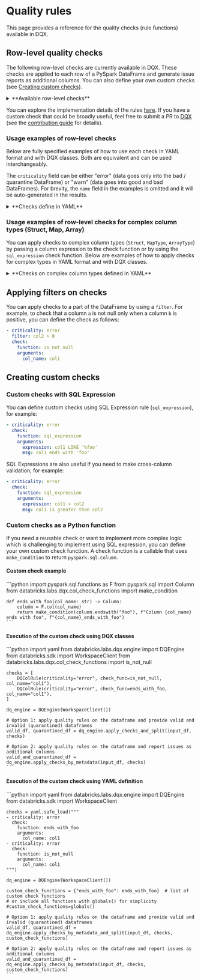 
# Quality rules

This page provides a reference for the quality checks (rule functions) available in DQX.

## Row-level quality checks

The following row-level checks are currently available in DQX.
These checks are applied to each row of a PySpark DataFrame and generate issue reports as additional columns.
You can also define your own custom checks (see [Creating custom checks](#creating-custom-checks)).

<details style={{ backgroundColor: 'transparent', color: 'neutral' }}>
<summary>**Available row-level checks**</summary>
| Check                            | Description                                                                                                                                                                                                                                                                 | Arguments                                                                                                                                                                                                                                      |
| -------------------------------- | --------------------------------------------------------------------------------------------------------------------------------------------------------------------------------------------------------------------------------------------------------------------------- | ---------------------------------------------------------------------------------------------------------------------------------------------------------------------------------------------------------------------------------------------- |
| is_not_null                      | Checks whether the values in the input column are not null.                                                                                                                                                                                                                 | col_name: column to check (can be a string column name or a column expression)                                                                                                                                                                 |
| is_not_empty                     | Checks whether the values in the input column are not empty (but may be null).                                                                                                                                                                                              | col_name: column to check (can be a string column name or a column expression)                                                                                                                                                                 |
| is_not_null_and_not_empty        | Checks whether the values in the input column are not null and not empty.                                                                                                                                                                                                   | col_name: column to check (can be a string column name or a column expression); trim_strings: optional boolean flag to trim spaces from strings                                                                                                |
| is_in_list                       | Checks whether the values in the input column are present in the list of allowed values (null values are allowed).                                                                                                                                                          | col_name: column to check (can be a string column name or a column expression); allowed: list of allowed values                                                                                                                                |
| is_not_null_and_is_in_list       | Checks whether the values in the input column are not null and present in the list of allowed values.                                                                                                                                                                       | col_name: column to check (can be a string column name or a column expression); allowed: list of allowed values                                                                                                                                |
| is_not_null_and_not_empty_array  | Checks whether the values in the array input column are not null and not empty.                                                                                                                                                                                             | col_name: column to check (can be a string column name or a column expression)                                                                                                                                                                 |
| is_in_range                      | Checks whether the values in the input column are in the provided range (inclusive of both boundaries).                                                                                                                                                                     | col_name: column to check (can be a string column name or a column expression); min_limit: min limit as number, date, timestamp, column name or sql expression; max_limit: max limit as number, date, timestamp, column name or sql expression |
| is_not_in_range                  | Checks whether the values in the input column are outside the provided range (inclusive of both boundaries).                                                                                                                                                                | col_name: column to check (can be a string column name or a column expression); min_limit: min limit as number, date, timestamp, column name or sql expression; max_limit: max limit as number, date, timestamp, column name or sql expression |
| is_not_less_than                 | Checks whether the values in the input column are not less than the provided limit.                                                                                                                                                                                         | col_name: column to check (can be a string column name or a column expression); limit: limit as number, date, timestamp, column name or sql expression                                                                                         |
| is_not_greater_than              | Checks whether the values in the input column are not greater than the provided limit.                                                                                                                                                                                      | col_name: column to check (can be a string column name or a column expression); limit: limit as number, date, timestamp, column name or sql expression                                                                                         |
| is_valid_date                    | Checks whether the values in the input column have valid date formats.                                                                                                                                                                                                      | col_name: column to check (can be a string column name or a column expression); date_format: optional date format (e.g. 'yyyy-mm-dd')                                                                                                          |
| is_valid_timestamp               | Checks whether the values in the input column have valid timestamp formats.                                                                                                                                                                                                 | col_name: column to check (can be a string column name or a column expression); timestamp_format: optional timestamp format (e.g. 'yyyy-mm-dd HH:mm:ss')                                                                                       |
| is_not_in_future                 | Checks whether the values in the input column contain a timestamp that is not in the future, where 'future' is defined as current_timestamp + offset (in seconds).                                                                                                          | col_name: column to check (can be a string column name or a column expression); offset: offset to use; curr_timestamp: current timestamp, if not provided current_timestamp() function is used                                                 |
| is_not_in_near_future            | Checks whether the values in the input column contain a timestamp that is not in the near future, where 'near future' is defined as greater than the current timestamp but less than the current_timestamp + offset (in seconds).                                           | col_name: column to check (can be a string column name or a column expression); offset: offset to use; curr_timestamp: current timestamp, if not provided current_timestamp() function is used                                                 |
| is_older_than_n_days             | Checks whether the values in one input column are at least N days older than the values in another column.                                                                                                                                                                  | col_name: column to check (can be a string column name or a column expression); days: number of days; curr_date: current date, if not provided current_date() function is used                                                                 |
| is_older_than_col2_for_n_days    | Checks whether the values in one input column are at least N days older than the values in another column.                                                                                                                                                                  | col_name1: first column to check (can be a string column name or a column expression); col_name2: second column to check (can be a string column name or a column expression); days: number of days                                            |
| is_unique                        | Checks whether the values in the input column are unique and reports an issue for each row that contains a duplicate value. It supports uniqueness check for multiple columns (composite key). Null values are not considered duplicates, following the ANSI SQL standard.  | col_name: column to check (can be a string column name or a column expression): window_spec: optional window specification as a string or column object, you must handle NULLs correctly using coalesce() to prevent rows exclusion            |
| regex_match                      | Checks whether the values in the input column match a given regex.                                                                                                                                                                                                          | col_name: column to check (can be a string column name or a column expression); regex: regex to check; negate: if the condition should be negated (true) or not                                                                                |
| sql_expression                   | Checks whether the values meet the condition provided as an SQL expression, e.g. a = 'str1', a > b                                                                                                                                                                          | expression: sql expression to check; msg: optional message to output; name: optional name of the resulting column; negate: if the condition should be negated                                                                                  |
</details>

You can explore the implementation details of the rules [here](https://github.com/databrickslabs/dqx/blob/main/src/databricks/labs/dqx/col_check_functions.py).
If you have a custom check that could be broadly useful, feel free to submit a PR to [DQX](https://github.com/databrickslabs/dqx) (see the [contribution guide](/docs/dev/contributing) for details).

### Usage examples of row-level checks

Below are fully specified examples of how to use each check in YAML format and with DQX classes. Both are equivalent and can be used interchangeably.

The `criticality` field can be either "error" (data goes only into the bad / quarantine DataFrame) or "warn" (data goes into good and bad DataFrames).
For brevity, the `name` field in the examples is omitted and it will be auto-generated in the results.

<details style={{ backgroundColor: 'transparent', color: 'neutral' }}>
<summary>**Checks define in YAML**</summary>
```yaml
# is_not_null check
- criticality: error
  check:
    function: is_not_null
    arguments:
      col_name: col1

# is_not_empty check
- criticality: error
  check:
    function: is_not_empty
    arguments:
      col_name: col1

# is_not_null_and_not_empty check
- criticality: error
  check:
    function: is_not_null_and_not_empty
    arguments:
      col_name: col1
      trim_strings: true

# is_in_list check
- criticality: error
  check:
    function: is_in_list
    arguments:
      col_name: col2
      allowed:
      - 1
      - 2
      - 3

# is_not_null_and_is_in_list check
- criticality: error
  check:
    function: is_not_null_and_is_in_list
    arguments:
      col_name: col2
      allowed:
      - 1
      - 2
      - 3

# is_not_null_and_not_empty_array check
- criticality: error
  check:
    function: is_not_null_and_not_empty_array
    arguments:
      col_name: col4

# is_in_range check
- criticality: error
  check:
    function: is_in_range
    arguments:
      col_name: col2
      min_limit: 1
      max_limit: 10
- criticality: error
  check:
    function: is_in_range
    arguments:
      col_name: col5
      min_limit: 2025-01-01
      max_limit: 2025-02-24
- criticality: error
  check:
    function: is_in_range
    arguments:
      col_name: col6
      min_limit: 2025-01-01 00:00:00
      max_limit: 2025-02-24 01:00:00
- criticality: error
  check:
    function: is_in_range
    arguments:
      col_name: col3
      min_limit: col2
      max_limit: col2 * 2

# is_not_in_range check
- criticality: error
  check:
    function: is_not_in_range
    arguments:
      col_name: col2
      min_limit: 11
      max_limit: 20
- criticality: error
  check:
    function: is_not_in_range
    arguments:
      col_name: col5
      min_limit: 2025-02-25
      max_limit: 2025-02-26
- criticality: error
  check:
    function: is_not_in_range
    arguments:
      col_name: col6
      min_limit: 2025-02-25 00:00:00
      max_limit: 2025-02-26 01:00:00
- criticality: error
  check:
    function: is_not_in_range
    arguments:
      col_name: col3
      min_limit: col2 + 10
      max_limit: col2 * 10

# is_not_less_than check
- criticality: error
  check:
    function: is_not_less_than
    arguments:
      col_name: col2
      limit: 0
- criticality: error
  check:
    function: is_not_less_than
    arguments:
      col_name: col5
      limit: 2025-01-01
- criticality: error
  check:
    function: is_not_less_than
    arguments:
      col_name: col6
      limit: 2025-01-01 01:00:00
- criticality: error
  check:
    function: is_not_less_than
    arguments:
      col_name: col3
      limit: col2 - 10

# is_not_greater_than check
- criticality: error
  check:
    function: is_not_greater_than
    arguments:
      col_name: col2
      limit: 10
- criticality: error
  check:
    function: is_not_greater_than
    arguments:
      col_name: col5
      limit: 2025-03-01
- criticality: error
  check:
    function: is_not_greater_than
    arguments:
      col_name: col6
      limit: 2025-03-24 01:00:00
- criticality: error
  check:
    function: is_not_greater_than
    arguments:
      col_name: col3
      limit: col2 + 10

# is_valid_date check
- criticality: error
  check:
    function: is_valid_date
    arguments:
      col_name: col5
- criticality: error
  name: col5_is_not_valid_date2
  check:
    function: is_valid_date
    arguments:
      col_name: col5
      date_format: yyyy-MM-dd

# is_valid_timestamp check
- criticality: error
  check:
    function: is_valid_timestamp
    arguments:
      col_name: col6
      timestamp_format: yyyy-MM-dd HH:mm:ss
- criticality: error
  name: col6_is_not_valid_timestamp2
  check:
    function: is_valid_timestamp
    arguments:
      col_name: col6

# is_not_in_future check
- criticality: error
  check:
    function: is_not_in_future
    arguments:
      col_name: col6
      offset: 86400

# is_not_in_near_future check
- criticality: error
  check:
    function: is_not_in_near_future
    arguments:
      col_name: col6
      offset: 36400

# is_older_than_n_days check
- criticality: error
  check:
    function: is_older_than_n_days
    arguments:
      col_name: col5
      days: 10000

# is_older_than_col2_for_n_days check
- criticality: error
  check:
    function: is_older_than_col2_for_n_days
    arguments:
      col_name1: col5
      col_name2: col6
      days: 2

# is_unique check
- criticality: error
  check:
    function: is_unique
    arguments:
      col_name: col1

# is_unique for multiple columns (composite key)
- criticality: error
  name: col1_and_col2_is_not_unique
  check:
    function: is_unique
    arguments:
      col_name: struct(col1, col2)
      window_spec: struct(col1, col2)

# is_unique check with custom window
# provide default value for NULL in the time column of the window spec using coalesce() to prevent rows exclusion!
- criticality: error
  name: col1_is_not_unique2
  check:
    function: is_unique
    arguments:
      col_name: col1
      window_spec: window(coalesce(col6, '1970-01-01'), '10 minutes')

# regex_match check
- criticality: error
  check:
    function: regex_match
    arguments:
      col_name: col2
      regex: '[0-9]+'
      negate: false

# sql_expression check
- criticality: error
  check:
    function: sql_expression
    arguments:
      expression: col3 >= col2 and col3 <= 10
      msg: col3 is less than col2 and col3 is greater than 10
      name: custom_output_name
      negate: false
```
</details>

<details style={{ backgroundColor: 'transparent', color: 'neutral' }}>
<summary>**Checks defined using DQX classes**</summary>
```python
from databricks.labs.dqx.rule import DQColRule
from databricks.labs.dqx.col_check_functions import *
from datetime import datetime

checks = [
    # is_not_null check
    DQColRule(
        criticality="error",
        check_func=is_not_null,
        col_name="col1"
    ),
    # is_not_empty check
    DQColRule(
        criticality="error",
        check_func=is_not_empty,
        col_name="col1"
    ),
    # is_not_null_and_not_empty check
    DQColRule(
        criticality="error",
        check_func=is_not_null_and_not_empty,
        col_name="col1",
        check_func_kwargs={"trim_strings": True}
    ),
    # is_in_list check
    DQColRule(
        criticality="error",
        check_func=is_in_list,
        col_name="col2",
        check_func_args=[[1, 2, 3]]
    ),
    # is_not_null_and_is_in_list check
    DQColRule(
        criticality="error",
        check_func=is_not_null_and_is_in_list,
        col_name="col2",
        check_func_args=[[1, 2, 3]]
    ),
    # is_not_null_and_not_empty_array check
    DQColRule(
        criticality="error",
        check_func=is_not_null_and_not_empty_array,
        col_name="col4"
    ),
    # is_in_range check
    DQColRule(
        criticality="error",
        check_func=is_in_range,
        col_name="col2",
        check_func_kwargs={"min_limit": 1, "max_limit": 10}
    ),
    DQColRule(
        criticality="error",
        check_func=is_in_range,
        col_name="col5",
        check_func_kwargs={
            "min_limit": datetime(2025, 1, 1).date(),
            "max_limit": datetime(2025, 2, 24).date()
        }
    ),
    DQColRule(
        criticality="error",
        check_func=is_in_range,
        col_name="col6",
        check_func_kwargs={
            "min_limit": datetime(2025, 1, 1, 0, 0, 0),
            "max_limit": datetime(2025, 2, 24, 1, 0, 0)
         }
    ),
    DQColRule(
        criticality="error",
        check_func=is_in_range,
        col_name="col3",
        check_func_kwargs={
            "min_limit": "col2",
            "max_limit": "col2 * 2"
        }
    ),
    # is_not_in_range check
    DQColRule(
        criticality="error",
        check_func=is_not_in_range,
        col_name="col2",
        check_func_kwargs={
            "min_limit": 11,
            "max_limit": 20
        }
    ),
    DQColRule(
        criticality="error",
        check_func=is_not_in_range,
        col_name="col5",
        check_func_kwargs={
            "min_limit": datetime(2025, 2, 25).date(),
            "max_limit": datetime(2025, 2, 26).date()
        }
    ),
    DQColRule(
        criticality="error",
        check_func=is_not_in_range,
        col_name="col6",
        check_func_kwargs={
            "min_limit": datetime(2025, 2, 25, 0, 0, 0),
             "max_limit": datetime(2025, 2, 26, 1, 0, 0)
         }
    ),
    DQColRule(
        criticality="error",
        check_func=is_not_in_range,
        col_name="col3",
        check_func_kwargs={
            "min_limit": "col2 + 10",
            "max_limit": "col2 * 10"
         }
    ),
    # is_not_less_than check
    DQColRule(
        criticality="error",
        check_func=is_not_less_than,
        col_name="col2",
        check_func_kwargs={"limit": 0}
    ),
    DQColRule(
        criticality="error",
        check_func=is_not_less_than,
        col_name="col5",
        check_func_kwargs={"limit": datetime(2025, 1, 1).date()}
    ),
    DQColRule(
        criticality="error",
        check_func=is_not_less_than,
        col_name="col6",
        check_func_kwargs={"limit": datetime(2025, 1, 1, 1, 0, 0)}
    ),
    DQColRule(
        criticality="error",
        check_func=is_not_less_than,
        col_name="col3",
        check_func_kwargs={"limit": "col2 - 10"}
    ),
    # is_not_greater_than check
    DQColRule(
        criticality="error",
        check_func=is_not_greater_than,
        col_name="col2",
        check_func_kwargs={"limit": 10}
    ),
    DQColRule(
        criticality="error",
        check_func=is_not_greater_than,
        col_name="col5",
        check_func_kwargs={"limit": datetime(2025, 3, 1).date()}
    ),
    DQColRule(
        criticality="error",
        check_func=is_not_greater_than,
        col_name="col6",
        check_func_kwargs={"limit": datetime(2025, 3, 24, 1, 0, 0)}
    ),
    DQColRule(
        criticality="error",
        check_func=is_not_greater_than,
        col_name="col3",
        check_func_kwargs={"limit": "col2 + 10"}
    ),
    # is_valid_date check
    DQColRule(
        criticality="error",
        check_func=is_valid_date,
        col_name="col5"
    ),
    DQColRule(
        criticality="error",
        check_func=is_valid_date,
        col_name="col5",
        check_func_kwargs={"date_format": "yyyy-MM-dd"},
        name="col5_is_not_valid_date2"
    ),
    # is_valid_timestamp check
    DQColRule(
        criticality="error",
        check_func=is_valid_timestamp,
        col_name="col6"
    ),
    DQColRule(
        criticality="error",
        check_func=is_valid_timestamp,
        col_name="col6",
        check_func_kwargs={"timestamp_format": "yyyy-MM-dd HH:mm:ss"},
        name="col6_is_not_valid_timestamp2"
    ),
    # is_not_in_future check
    DQColRule(
        criticality="error",
        check_func=is_not_in_future,
        col_name="col6",
        check_func_kwargs={"offset": 86400}
    ),
    # is_not_in_near_future check
    DQColRule(
        criticality="error",
        check_func=is_not_in_near_future,
        col_name="col6",
        check_func_kwargs={"offset": 36400}
    ),
    # is_older_than_n_days check
    DQColRule(
        criticality="error",
        check_func=is_older_than_n_days,
        col_name="col5",
        check_func_kwargs={"days": 10000}
    ),
    # is_older_than_col2_for_n_days check
    DQColRule(
        criticality="error",
        check_func=is_older_than_col2_for_n_days,
        check_func_args=["col5", "col6", 2]
    ),
    # is_unique check
    DQColRule(
        criticality="error",
        check_func=is_unique,
        col_name="col1"
    ),
    # is_unique for multiple columns (composite key)
    DQColRule(
        criticality="error",
        name="is_not_unique_over_multiple_columns",
        check_func=is_unique,
        col_name=F.struct(F.col("col1"), F.col("col2")),
        check_func_kwargs={
            "window_spec": F.struct(F.col("col1"), F.col("col2"))
        },
    ),
    # is_unique check with custom window
    DQColRule(
        criticality="error",
        name="col1_is_not_unique2",
        # provide default value for NULL in the time column of the window spec using coalesce() to prevent rows exclusion!
        check_func=is_unique,
        col_name="col1",
        check_func_kwargs={
            "window_spec": F.window(F.coalesce(F.col("col6"),
            F.lit(datetime(1970, 1, 1))), "10 minutes")
        }
    ),
    # regex_match check
    DQColRule(
        criticality="error",
        check_func=regex_match,
        col_name="col2",
        check_func_kwargs={
            "regex": "[0-9]+", "negate": False
        }
    ),
    # sql_expression check
    DQColRule(
        criticality="error",
        check_func=sql_expression,
        check_func_kwargs={
            "expression": "col3 >= col2 and col3 <= 10",
            "msg": "col3 is less than col2 and col3 is greater than 10",
            "name": "custom_output_name",
            "negate": False
        }
    ),
]
```
</details>

### Usage examples of row-level checks for complex column types (Struct, Map, Array)

You can apply checks to complex column types (`Struct`, `MapType`, `ArrayType`) by passing a column expression to the check function or by using the `sql_expression` check function.
Below are examples of how to apply checks for complex types in YAML format and with DQX classes.

<details style={{ backgroundColor: 'transparent', color: 'neutral' }}>
<summary>**Checks on complex column types defined in YAML**</summary>
```yaml
# is_not_null check applied to a struct column element (dot notation)
- criticality: error
  check:
    function: is_not_null
    arguments:
      col_name: col8.field1

# is_not_null check applied to a map column element
- criticality: error
  check:
    function: is_not_null
    arguments:
      col_name: try_element_at(col7, 'key1')

# is_not_null check applied to an array column element at the specified position
- criticality: error
  check:
    function: is_not_null
    arguments:
      col_name: try_element_at(col4, 1)

# is_not_greater_than check applied to an array column
- criticality: error
  check:
    function: is_not_greater_than
    arguments:
      col_name: array_max(col4)
      limit: 10

# is_not_less_than check applied to an array column
- criticality: error
  check:
    function: is_not_less_than
    arguments:
      col_name: array_min(col4)
      limit: 1

# sql_expression check applied to a map column element
- criticality: error
  check:
    function: sql_expression
    arguments:
      expression: try_element_at(col7, 'key1') < 10
      msg: col7 element 'key1' is less than 10
      name: col7_element_key1_less_than_10
      negate: false

# sql_expression check applied to an array of map column elements
- criticality: error
  check:
    function: sql_expression
    arguments:
      expression: not exists(col4, x -> x >= 10)
      msg: array col4 has an element greater than 10
      name: col4_all_elements_less_than_10
      negate: false

# apply check to multiple columns (simple col, struct, map and array)
- criticality: error
  check:
    function: is_not_null
    arguments:
      col_names:
        - col1 # col
        - col8.field1 # struct col
        - try_element_at(col7, 'key1') # map col
        - try_element_at(col4, 1) # array col
```
</details>

<details style={{ backgroundColor: 'transparent', color: 'neutral' }}>
<summary>**Checks on complex column types defined using DQX classes**</summary>
```python
import pyspark.sql.functions as F
from databricks.labs.dqx.rule import DQColRule
from databricks.labs.dqx.col_check_functions import *

checks = [
    # is_not_null check applied to a struct column element (dot notation)
    DQColRule(
        criticality="error",
        check_func=is_not_null,
        col_name="col8.field1",
    ),
    # is_not_null check applied to a map column element
    DQColRule(
        criticality="error",
        check_func=is_not_null,
        col_name=F.try_element_at("col7", F.lit("key1")),
    ),
    # is_not_null check applied to an array column element at the specified position
    DQColRule(
        criticality="error",
        check_func=is_not_null,
        col_name=F.try_element_at("col4", F.lit(1)),
    ),
    # is_not_greater_than check applied to an array column
    DQColRule(
        criticality="error",
        check_func=is_not_greater_than,
        col_name=F.array_max("col4"),
        check_func_kwargs={"limit": 10},
    ),
    # is_not_less_than check applied to an array column
    DQColRule(
        criticality="error",
        check_func=is_not_less_than,
        col_name=F.array_min("col4"),
        check_func_kwargs={"limit": 1},
    ),
    # sql_expression check applied to a map column element
    DQColRule(
        criticality="error",
        check_func=sql_expression,
        check_func_kwargs={
            "expression": "try_element_at(col7, 'key1') < 10",
            "msg": "col7 element 'key1' is less than 10",
            "name": "col7_element_key1_less_than_10",
            "negate": False,
        },
    ),
    # sql_expression check applied to an array of map column elements
    DQColRule(
        criticality="error",
        check_func=sql_expression,
        check_func_kwargs={
            "expression": "not exists(col4, x -> x >= 10)",
            "msg": "array col4 has an element greater than 10",
            "name": "col4_all_elements_less_than_10",
            "negate": False,
        },
    ),
] + DQColSetRule(  # apply check to multiple columns (simple col, map and array)
        check_func=is_not_null,
        criticality="error",
        columns=[
            "col1",  # col as string
            F.col("col2"),  # col
            "col8.field1",  # struct col
            F.try_element_at("col7", F.lit("key1")),  # map col
            F.try_element_at("col4", F.lit(1))  # array col
        ]
    ).get_rules()
```
</details>

## Applying filters on checks

You can apply checks to a part of the DataFrame by using a `filter`.
For example, to check that a column `a` is not null only when a column `b` is positive, you can define the check as follows:
```yaml
- criticality: error
  filter: col2 > 0
  check:
    function: is_not_null
    arguments:
      col_name: col1
```

## Creating custom checks

### Custom checks with SQL Expression

You can define custom checks using SQL Expression rule (`sql_expression`),
for example:
```yaml
- criticality: error
  check:
    function: sql_expression
    arguments:
      expression: col1 LIKE '%foo'
      msg: col1 ends with 'foo'
```

SQL Expressions are also useful if you need to make cross-column validation, for example:
```yaml
- criticality: error
  check:
    function: sql_expression
    arguments:
      expression: col1 > col2
      msg: col1 is greater than col2
```

### Custom checks as a Python function

If you need a reusable check or want to implement more complex logic which is challenging to implement using SQL expression, you can define your own custom check function.
A check function is a callable that uses `make_condition` to return `pyspark.sql.Column`.

#### Custom check example

<Tabs>
  <TabItem value="Python" label="Python" default>
    ```python
    import pyspark.sql.functions as F
    from pyspark.sql import Column
    from databricks.labs.dqx.col_check_functions import make_condition

    def ends_with_foo(col_name: str) -> Column:
        column = F.col(col_name)
        return make_condition(column.endswith("foo"), f"Column {col_name} ends with foo", f"{col_name}_ends_with_foo")
    ```
  </TabItem>
</Tabs>

#### Execution of the custom check using DQX classes

<Tabs>
  <TabItem value="Python" label="Python" default>
    ```python
    import yaml
    from databricks.labs.dqx.engine import DQEngine
    from databricks.sdk import WorkspaceClient
    from databricks.labs.dqx.col_check_functions import is_not_null

    checks = [
        DQColRule(criticality="error", check_func=is_not_null, col_name="col1"),
        DQColRule(criticality="error", check_func=ends_with_foo, col_name="col1"),
    ]

    dq_engine = DQEngine(WorkspaceClient())

    # Option 1: apply quality rules on the dataframe and provide valid and invalid (quarantined) dataframes
    valid_df, quarantined_df = dq_engine.apply_checks_and_split(input_df, checks)

    # Option 2: apply quality rules on the dataframe and report issues as additional columns
    valid_and_quarantined_df = dq_engine.apply_checks_by_metadata(input_df, checks)
    ```
  </TabItem>
</Tabs>

#### Execution of the custom check using YAML definition

<Tabs>
  <TabItem value="Python" label="Python" default>
    ```python
    import yaml
    from databricks.labs.dqx.engine import DQEngine
    from databricks.sdk import WorkspaceClient

    checks = yaml.safe_load("""
    - criticality: error
      check:
        function: ends_with_foo
        arguments:
          col_name: col1
    - criticality: error
      check:
        function: is_not_null
        arguments:
          col_name: col1
    """)

    dq_engine = DQEngine(WorkspaceClient())

    custom_check_functions = {"ends_with_foo": ends_with_foo}  # list of custom check functions
    # or include all functions with globals() for simplicity
    #custom_check_functions=globals()

    # Option 1: apply quality rules on the dataframe and provide valid and invalid (quarantined) dataframes
    valid_df, quarantined_df = dq_engine.apply_checks_by_metadata_and_split(input_df, checks, custom_check_functions)

    # Option 2: apply quality rules on the dataframe and report issues as additional columns
    valid_and_quarantined_df = dq_engine.apply_checks_by_metadata(input_df, checks, custom_check_functions)
    ```
  </TabItem>
</Tabs>
